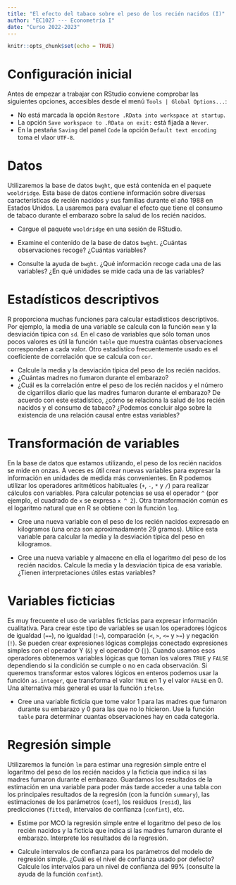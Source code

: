 ```yaml
---
title: "El efecto del tabaco sobre el peso de los recién nacidos (I)"
author: "EC1027 --- Econometría I"
date: "Curso 2022-2023"
---
```


```r
knitr::opts_chunk$set(echo = TRUE)
```

# Configuración inicial

Antes de empezar a trabajar con RStudio conviene comprobar las siguientes opciones, accesibles desde el menú `Tools | Global Options...`:

- No está marcada la opción `Restore .RData into workspace at startup`.
- La opción `Save workspace to .RData on exit:` está fijada a `Never`.
- En la pestaña `Saving` del panel `Code` la opción `Default text encoding` toma el vlaor `UTF-8`.

# Datos

Utilizaremos la base de datos `bwght`, que está contenida en el paquete `wooldridge`. Esta base de datos contiene información sobre diversas características de  recién nacidos y sus familias durante el año 1988 en Estados Unidos. La usaremos para evaluar el efecto que tiene el consumo de tabaco durante el embarazo sobre la salud de los recién nacidos.

- Cargue el paquete `wooldridge` en una sesión de RStudio.

- Examine el contenido de la base de datos `bwght`. ¿Cuántas observaciones recoge? ¿Cuántas variables? 

- Consulte la ayuda de `bwght`. ¿Qué información recoge cada una de las variables? ¿En qué unidades se mide cada una de las variables?


# Estadísticos descriptivos

R proporciona muchas funciones para calcular estadísticos descriptivos. Por ejemplo, la media de una variable se calcula con la función `mean` y la desviación típica con `sd`.  En el caso de variables que sólo toman unos pocos valores es útil la función `table` que muestra cuántas observaciones corresponden a cada valor. Otro estadístico frecuentemente usado es el coeficiente de correlación que se calcula con `cor`.

- Calcule la media y la desviación típica del peso de los recién nacidos. 
- ¿Cuántas madres no fumaron durante el embarazo? 
- ¿Cuál es la correlación entre el peso de los recién nacidos y el número de cigarrillos diario que las madres fumaron durante el embarazo? De acuerdo con este estadístico, ¿cómo se relaciona la salud de los recién nacidos y el consumo de tabaco? ¿Podemos concluir algo sobre la existencia de una relación causal entre estas variables?

# Transformación de variables

En la base de datos que estamos utilizando, el peso de los recién nacidos se mide en onzas. A veces es útil crear nuevas variables para expresar la información en unidades de medida más convenientes. En R podemos utilizar los operadores aritméticos habituales (`+`, `-`, `*` y `/`) para realizar cálculos con variables. Para calcular potencias se usa el operador `^` (por ejemplo, el cuadrado de `x` se expresa `x ^ 2`). Otra transformación común es el logaritmo natural que en R se obtiene con la función `log`.  

- Cree una nueva variable con el peso de los recién nacidos expresado en kilogramos (una onza son aproximadamente 29 gramos). Utilice esta variable para calcular la media y la desviación típica del peso en kilogramos.

- Cree una nueva variable y almacene en ella el logaritmo del peso de los recién nacidos. Calcule la media y la desviación típica de esa variable. ¿Tienen interpretaciones útiles estas variables?

# Variables ficticias

Es muy frecuente el uso de variables ficticias para expresar información cualitativa. Para crear este tipo de variables se usan los operadores lógicos de igualdad (`==`), no igualdad (`!=`), comparación (`<`, `>`, `<=` y `>=`) y negación (`!`). Se pueden crear expresiones lógicas complejas conectado expresiones simples con el operador Y (`&`) y el operador O (`|`). Cuando usamos esos operadores obtenemos variables lógicas que toman los valores `TRUE` y `FALSE` dependiendo si la condición se cumple o no en cada observación. Si queremos transformar estos valores lógicos en enteros podemos usar la función `as.integer`, que transforma el valor `TRUE` en 1 y el valor `FALSE` en 0. Una  alternativa más general es usar la función `ifelse`.

- Cree una variable ficticia que tome valor 1 para las madres que fumaron durante su embarazo y 0 para las que no lo hicieron. Use la función `table` para determinar cuantas observaciones hay en cada categoría.

# Regresión simple

Utilizaremos la función `lm` para estimar una regresión simple entre el logaritmo del peso de los recién nacidos y la ficticia que indica si las madres fumaron durante el embarazo. Guardamos los resultados de la estimación en una variable para poder más tarde acceder a una tabla con los principales resultados de la regresión (con la función `summary`),  las estimaciones de los parámetros (`coef`), los residuos (`resid`), las predicciones (`fitted`), intervalos de confianza (`confint`), etc.

- Estime por MCO la regresión simple entre el logaritmo del peso de los recién nacidos y la ficticia que indica si las madres fumaron durante el embarazo. Interprete los resultados de la regresión.

- Calcule intervalos de confianza para los parámetros del modelo de regresión simple. ¿Cuál  es el nivel de confianza usado por defecto? Calcule los intervalos para un nivel de confianza del 99% (consulte la ayuda de la función `confint`). 

